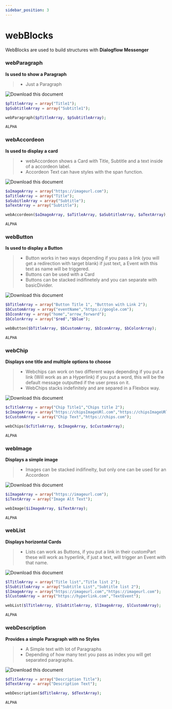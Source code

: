 ```yaml
---
sidebar_position: 3
---
```


# webBlocks


WebBlocks are used to build structures with **Dialogflow Messenger**

### webParagraph

**Is used to show a Paragraph**

> - Just a Paragraph

![Download this document](./../../../static/img/blocks/paragraph.jpg)

<Tabs>
<TabItem value="php" label="PHP">

```php
$pTitleArray = array("Title1");
$pSubtitleArray = array("Subtitle1");

webParagraph($pTitleArray, $pSubtitleArray);
```

</TabItem>
<TabItem value="nodejs" label="Node.js">

```nodejs
ALPHA
```

</TabItem>
</Tabs>

### webAccordeon

**Is used to display a card**

> - webAccordeon shows a Card with Title, Subtitle and a text inside of a accordeon label.
> - Accordeon Text can have styles with the span function.

![Download this document](./../../../static/img/blocks/accordeon.jpg)

<Tabs>
<TabItem value="php" label="PHP">

```php
$aImageArray = array("https://imageurl.com");
$aTitleArray = array("Title");
$aSubitleArray = array("Subtitle");
$aTextArray = array("Subtitle");

webAccordeon($aImageArray, $aTitleArray, $aSubtitleArray, $aTextArray);
```

</TabItem>
<TabItem value="nodejs" label="Node.js">

```nodejs
ALPHA
```

</TabItem>
</Tabs>

### webButton

**Is used to display a Button**

> - Button works in two ways depending if you pass a link (you will get a redirection with target blank) if just text, a Event with this text as name will be triggered.
> - Buttons can be used with a Card
> - Buttons can be stacked indifinetely and you can separate with basicDivider.

![Download this document](./../../../static/img/blocks/button.jpg)

<Tabs>
<TabItem value="php" label="PHP">

```php
$bTitleArray = array("Button Title 1", "Buttton with Link 2");
$bCustomArray = array("eventName","https://google.com");
$bIconArray = array("home","arrow_forward");
$bColorArray = array("$red","$blue");

webButton($bTitleArray, $bCustomArray, $bIconArray, $bColorArray);
```

</TabItem>
<TabItem value="nodejs" label="Node.js">

```nodejs
ALPHA
```

</TabItem>
</Tabs>

### webChip

**Displays one title and multiple options to choose**

> - Webchips can work on two different ways depending if you put a link (Will work as an a Hyperlink) if you put a word, this will be the default message outputted if the user press on it.
> - WebChips stacks indefinitely and are separed in a Flexbox way.

![Download this document](./../../../static/img/blocks/chips.jpg)

<Tabs>
<TabItem value="php" label="PHP">

```php
$cTitleArray = array("Chip Title1","Chips title 2");
$cImageArray = array("https://chipsImageURl.com","https://chipsImageURl.com");
$cCustomArray = array("Chip Text","https://chips.com");

webChips($cTitleArray, $cImageArray, $cCustomArray);
```

</TabItem>
<TabItem value="nodejs" label="Node.js">

```nodejs
ALPHA
```

</TabItem>
</Tabs>

### webImage

**Displays a simple image**

> - Images can be stacked indifinelty, but only one can be used for an Accordeon

![Download this document](./../../../static/img/blocks/image.jpg)

<Tabs>
<TabItem value="php" label="PHP">

```php
$iImageArray = array("https://imageurl.com");
$iTextArray = array("Image Alt Text");

webImage($iImageArray, $iTextArray);
```

</TabItem>
<TabItem value="nodejs" label="Node.js">

```nodejs
ALPHA
```

</TabItem>
</Tabs>

### webList

**Displays horizontal Cards**

> - Lists can work as Buttons, if you put a link in their customPart these will work as hyperlink, if just a text, will trigger an Event with that name.

![Download this document](./../../../static/img/blocks/list.jpg)

<Tabs>
<TabItem value="php" label="PHP">

```php
$lTitleArray = array("Title list","Title list 2");
$lSubtitleArray = array("Subtitle List","Subtitle list 2");
$lImageArray = array("https://imageurl.com","https://imageurl.com");
$lCustomArray = array("https://hyperlink.com","TextEvent");

webList($lTitleArray, $lSubtitleArray, $lImageArray, $lCustomArray);
```

</TabItem>
<TabItem value="nodejs" label="Node.js">

```nodejs
ALPHA
```

</TabItem>
</Tabs>

### webDescription

**Provides a simple Paragraph with no Styles**

> - A Simple text with lot of Paragraphs
> - Depending of how many text you pass as index you will get separated paragraphs.

![Download this document](./../../../static/img/blocks/description.jpg)

<Tabs>
<TabItem value="php" label="PHP">

```php
$dTitleArray = array("Description Title");
$dTextArray = array("Description Text");

webDescription($dTitleArray, $dTextArray);
```

</TabItem>
<TabItem value="nodejs" label="Node.js">

```nodejs
ALPHA
```

</TabItem>
</Tabs>
